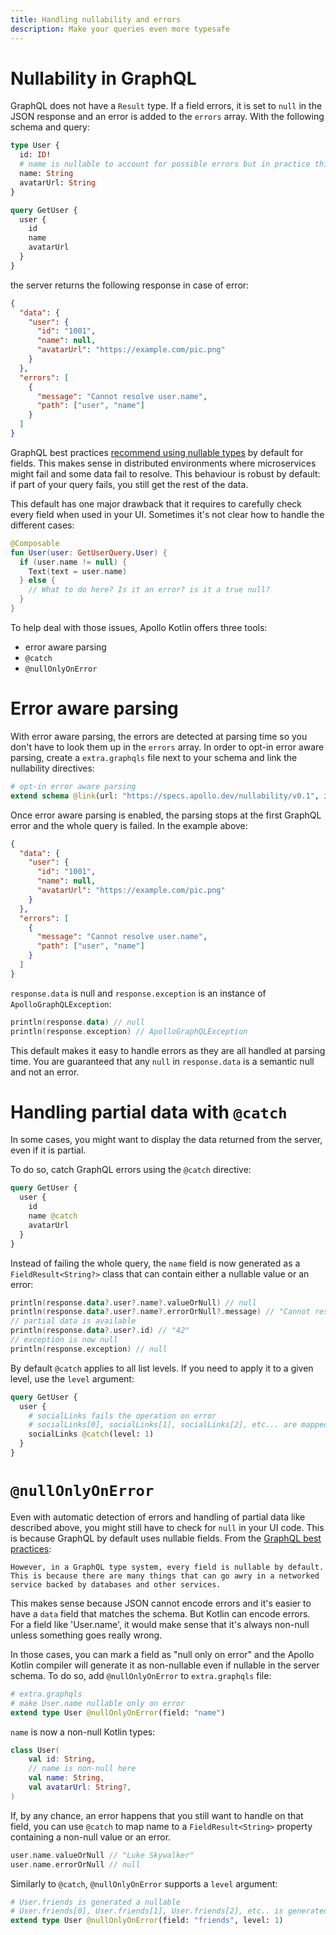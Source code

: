 ```yaml
---
title: Handling nullability and errors
description: Make your queries even more typesafe
---
```


# Nullability in GraphQL

GraphQL does not have a `Result` type. If a field errors, it is set to `null` in the JSON response and an error is added to the `errors` array. With the following schema and query:

```graphql
type User {
  id: ID!
  # name is nullable to account for possible errors but in practice this happens only in error cases
  name: String
  avatarUrl: String
}

query GetUser {
  user {
    id
    name
    avatarUrl
  }
}
```

the server returns the following response in case of error:

```json
{
  "data": {
    "user": {
      "id": "1001",
      "name": null,
      "avatarUrl": "https://example.com/pic.png"
    }
  },
  "errors": [
    {
      "message": "Cannot resolve user.name",
      "path": ["user", "name"]
    }
  ]
}
```

GraphQL best practices [recommend using nullable types](https://graphql.org/learn/best-practices/#nullability) by default for fields. This makes sense in distributed environments where microservices might fail and some data fail to resolve. This behaviour is robust by default: if part of your query fails, you still get the rest of the data.

This default has one major drawback that it requires to carefully check every field when used in your UI. Sometimes it's not clear how to handle the different cases:

```kotlin
@Composable
fun User(user: GetUserQuery.User) {
  if (user.name != null) {
    Text(text = user.name)
  } else {
    // What to do here? Is it an error? is it a true null?
  }
}
```

To help deal with those issues, Apollo Kotlin offers three tools:
* error aware parsing
* `@catch`
* `@nullOnlyOnError` 

# Error aware parsing

With error aware parsing, the errors are detected at parsing time so you don't have to look them up in the `errors` array. In order to opt-in error aware parsing, create a `extra.graphqls` file next to your schema and link the nullability directives:

```graphql
# opt-in error aware parsing
extend schema @link(url: "https://specs.apollo.dev/nullability/v0.1", import: ["@nullOnlyOnError", "@catch"])
```

Once error aware parsing is enabled, the parsing stops at the first GraphQL error and the whole query is failed. In the example above:

```json
{
  "data": {
    "user": {
      "id": "1001",
      "name": null,
      "avatarUrl": "https://example.com/pic.png"
    }
  },
  "errors": [
    {
      "message": "Cannot resolve user.name",
      "path": ["user", "name"]
    }
  ]
}
```

`response.data` is null and `response.exception` is an instance of `ApolloGraphQLException`:

```kotlin
println(response.data) // null
println(response.exception) // ApolloGraphQLException 
```

This default makes it easy to handle errors as they are all handled at parsing time. You are guaranteed that any `null` in `response.data` is a semantic null and not an error.

# Handling partial data with `@catch`

In some cases, you might want to display the data returned from the server, even if it is partial. 

To do so, catch GraphQL errors using the `@catch` directive:

```graphql
query GetUser {
  user {
    id
    name @catch
    avatarUrl
  }
}
```

Instead of failing the whole query, the `name` field is now generated as a `FieldResult<String?>` class that can contain either a nullable value or an error:

```kotlin
println(response.data?.user?.name?.valueOrNull) // null
println(response.data?.user?.name?.errorOrNull?.message) // "Cannot resolve user.name"
// partial data is available
println(response.data?.user?.id) // "42"
// exception is now null
println(response.exception) // null
```

By default `@catch` applies to all list levels. If you need to apply it to a given level, use the `level` argument:

```graphql
query GetUser {
  user {
    # socialLinks fails the operation on error 
    # socialLinks[0], socialLinks[1], socialLinks[2], etc... are mapped to FieldResult classes
    socialLinks @catch(level: 1)
  }
}
```

# `@nullOnlyOnError`

Even with automatic detection of errors and handling of partial data like described above, you might still have to check for  `null` in your UI code. This is because GraphQL by default uses nullable fields. From the [GraphQL best practices](https://graphql.org/learn/best-practices/#nullability):

```
However, in a GraphQL type system, every field is nullable by default. This is because there are many things that can go awry in a networked service backed by databases and other services. 
```

This makes sense because JSON cannot encode errors and it's easier to have a `data` field that matches the schema. But Kotlin can encode errors. For a field like 'User.name', it would make sense that it's always non-null unless something goes really wrong. 

In those cases, you can mark a field as "null only on error" and the Apollo Kotlin compiler will generate it as non-nullable even if nullable in the server schema. To do so, add `@nullOnlyOnError` to `extra.graphqls` file:

```graphql
# extra.graphqls
# make User.name nullable only on error
extend type User @nullOnlyOnError(field: "name")
```

`name` is now a non-null Kotlin types:

```kotlin
class User(
    val id: String,
    // name is non-null here
    val name: String,
    val avatarUrl: String?,
)
```

If, by any chance, an error happens that you still want to handle on that field, you can use `@catch` to map name to a `FieldResult<String>` property containing a non-null value or an error.

```kotlin
user.name.valueOrNull // "Luke Skywalker"
user.name.errorOrNull // null
```

Similarly to `@catch`, `@nullOnlyOnError` supports a `level` argument:

```graphql
# User.friends is generated a nullable
# User.friends[0], User.friends[1], User.friends[2], etc.. is generated a non-null
extend type User @nullOnlyOnError(field: "friends", level: 1)
```
